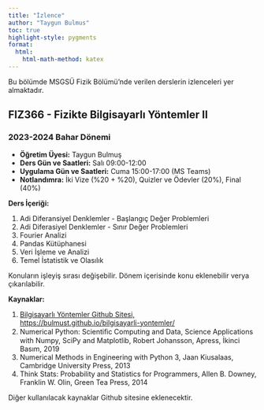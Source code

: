 ```yaml
---
title: "İzlence"
author: "Taygun Bulmus"
toc: true
highlight-style: pygments
format: 
  html: 
    html-math-method: katex
---
```


Bu bölümde MSGSÜ Fizik Bölümü'nde verilen derslerin izlenceleri yer almaktadır.


## FIZ366 - Fizikte Bilgisayarlı Yöntemler II

### 2023-2024 Bahar Dönemi

- **Öğretim Üyesi:** Taygun Bulmuş
- **Ders Gün ve Saatleri:** Salı 09:00-12:00
- **Uygulama Gün ve Saatleri:** Cuma 15:00-17:00 (MS Teams)
- **Notlandımra:** İki Vize (%20 + %20), Quizler ve Ödevler (20%), Final (40%)

**Ders İçeriği:**

1. Adi Diferansiyel Denklemler - Başlangıç Değer Problemleri
2. Adi Diferasiyel Denklemler - Sınır Değer Problemleri
3. Fourier Analizi
4. Pandas Kütüphanesi
5. Veri İşleme ve Analizi
6. Temel İstatistik ve Olasılık

::: {.callout-note}
Konuların işleyiş sırası değişebilir. Dönem içerisinde konu eklenebilir verya çıkarılabilir.
:::

**Kaynaklar:**

1. [Bilgisayarlı Yöntemler Github Sitesi, https://bulmust.github.io/bilgisayarli-yontemler/](https://bulmust.github.io/bilgisayarli-yontemler/)
2. Numerical Python: Scientiﬁc Computing and Data, Science Applications with Numpy, SciPy and Matplotlib, Robert Johansson, Apress, İkinci Basım, 2019
3. Numerical Methods in Engineering with Python 3, Jaan Kiusalaas, Cambridge University Press, 2013
4. Think Stats: Probability and Statistics for Programmers, Allen B. Downey, Franklin W. Olin, Green Tea Press, 2014

::: {.callout-note}
Diğer kullanılacak kaynaklar Github sitesine eklenecektir.
:::
